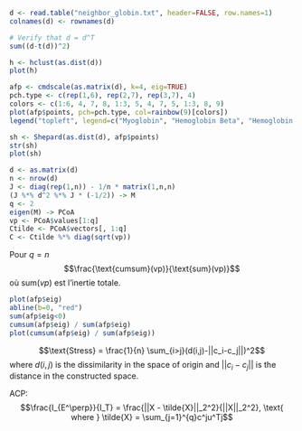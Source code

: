 ```r
d <- read.table("neighbor_globin.txt", header=FALSE, row.names=1)
colnames(d) <- rownames(d)
```

```r
# Verify that d = d^T
sum((d-t(d))^2)
```

```r
h <- hclust(as.dist(d))
plot(h)
```

```r
afp <- cmdscale(as.matrix(d), k=4, eig=TRUE)
pch.type <- c(rep(1,6), rep(2,7), rep(3,7), 4)
colors <- c(1:6, 4, 7, 8, 1:3, 5, 4, 7, 5, 1:3, 8, 9)
plot(afp$points, pch=pch.type, col=rainbow(9)[colors])
legend("topleft", legend=c("Myoglobin", "Hemoglobin Beta", "Hemoglobin Alpha", "Globin-3"), pch=1:4)
```

```r
sh <- Shepard(as.dist(d), afp$points)
str(sh)
plot(sh)
```

```r
d <- as.matrix(d)
n <- nrow(d)
J <- diag(rep(1,n)) - 1/n * matrix(1,n,n)
(J %*% d^2 %*% J * (-1/2)) -> M
q <- 2
eigen(M) -> PCoA
vp <- PCoA$values[1:q]
Ctilde <- PCoA$vectors[, 1:q]
C <- Ctilde %*% diag(sqrt(vp))
```

Pour $q=n$
$$\frac{\text{cumsum}(vp)}{\text{sum}(vp)}$$
où $\text{sum}(vp)$ est l'inertie totale.

```r
plot(afp$eig)
abline(b=0, "red")
sum(afp$eig<0)
cumsum(afp$eig) / sum(afp$eig)
plot(cumsum(afp$eig) / sum(afp$eig))
```

$$\text{Stress} = \frac{1}{n} \sum_{i>j}(d(i,j)-||c_i-c_j||)^2$$
where $d(i,j)$ is the dissimilarity in the space of origin and
$||c_i-c_j||$ is the distance in the constructed space.



ACP:
$$\frac{I_{E^\perp}}{I_T} = \frac{||X - \tilde{X}||_2^2}{||X||_2^2}, \text{ where } \tilde{X} = \sum_{j=1}^{q}c^ju^Tj$$
